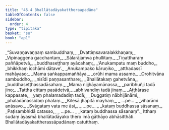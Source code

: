 ```yaml
---
title: "45.4 Bhallātadāyakattheraapadāna"
tableOfContents: false
sidebar:
  order: 4
type: "tipitaka"
basket: "su"
book: "ap1"
---
```



<DynamicBreadcrumb />

<Division number="22" book="ap1" bookNo="20" page="430">

<Paragraph number="5802" type="verses" book="ap1">
_“Suvaṇṇavaṇṇaṃ sambuddhaṃ,_  
_Dvattiṃsavaralakkhaṇaṃ;_  
_Vipinaggena gacchantaṃ,_  
_Sālarājaṃva phullitaṃ._  

</Paragraph>

</Division>
<Division number="23" book="ap1" bookNo="20" page="430">

<Paragraph number="5803" type="verses" book="ap1">
_Tiṇattharaṃ paññāpetvā,_  
_buddhaseṭṭhaṃ ayācahaṃ;_  
_‘Anukampatu maṃ buddho,_  
_bhikkhaṃ icchāmi dātave’._  

</Paragraph>

</Division>
<Division number="24" book="ap1" bookNo="20" page="431">

<Paragraph number="5804" type="verses" book="ap1">
_Anukampako kāruṇiko,_  
_atthadassī mahāyaso;_  
_Mama saṅkappamaññāya,_  
_orūhi mama assame._  

</Paragraph>

</Division>
<Division number="25" book="ap1" bookNo="20" page="431">

<Paragraph number="5805" type="verses" book="ap1">
_Orohitvāna sambuddho,_  
_nisīdi paṇṇasanthare;_  
_Bhallātakaṃ gahetvāna,_  
_buddhaseṭṭhassadāsahaṃ._  

</Paragraph>

</Division>
<Division number="26" book="ap1" bookNo="20" page="431">

<Paragraph number="5806" type="verses" book="ap1">
_Mama nijjhāyamānassa,_  
_paribhuñji tadā jino;_  
_Tattha cittaṃ pasādetvā,_  
_abhivandiṃ tadā jinaṃ._  

</Paragraph>

</Division>
<Division number="27" book="ap1" bookNo="20" page="431">

<Paragraph number="5807" type="verses" book="ap1">
_Aṭṭhārase kappasate,_  
_yaṃ phalamadadiṃ tadā;_  
_Duggatiṃ nābhijānāmi,_  
_phaladānassidaṃ phalaṃ._  

</Paragraph>

</Division>
<Division number="28" book="ap1" bookNo="20" page="431">

<Paragraph number="5808" type="verses" book="ap1">
_Kilesā jhāpitā mayhaṃ,_  
_ …pe… _  
_viharāmi anāsavo._  

</Paragraph>

</Division>
<Division number="29" book="ap1" bookNo="20" page="431">

<Paragraph number="5809" type="verses" book="ap1">
_Svāgataṃ vata me āsi,_  
_ …pe… _  
_kataṃ buddhassa sāsanaṃ._  

</Paragraph>

</Division>
<Division number="30" book="ap1" bookNo="20" page="431">

<Paragraph number="5810" type="verses" book="ap1">
_Paṭisambhidā catasso,_  
_ …pe… _  
_kataṃ buddhassa sāsanaṃ”._  

</Paragraph>

<Paragraph number="5811" book="ap1">
Itthaṃ sudaṃ āyasmā bhallātadāyako thero imā gāthāyo abhāsitthāti.

</Paragraph>
</Division>

<Paragraph number="5812" type="center" book="ap1">
Bhallātadāyakattherassāpadānaṃ catutthaṃ.
</Paragraph>